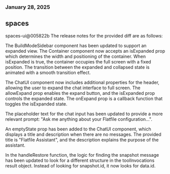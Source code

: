 ### January 28, 2025
## spaces

spaces-ui@005822b
The release notes for the provided diff are as follows:

The BuildModeSidebar component has been updated to support an expanded view. The Container component now accepts an isExpanded prop which determines the width and positioning of the container. When isExpanded is true, the container occupies the full screen with a fixed position. The transition between the expanded and collapsed state is animated with a smooth transition effect.

The ChatUI component now includes additional properties for the header, allowing the user to expand the chat interface to full screen. The allowExpand prop enables the expand button, and the isExpanded prop controls the expanded state. The onExpand prop is a callback function that toggles the isExpanded state.

The placeholder text for the chat input has been updated to provide a more relevant prompt: "Ask me anything about your Flatfile configuration...".

An emptyState prop has been added to the ChatUI component, which displays a title and description when there are no messages. The provided title is "Flatfile Assistant", and the description explains the purpose of the assistant.

In the handleRestore function, the logic for finding the snapshot message has been updated to look for a different structure in the toolInvocations result object. Instead of looking for snapshot.id, it now looks for data.id.